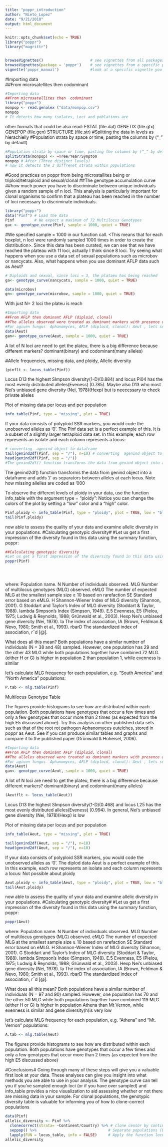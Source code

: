 ```yaml
---
title: "poppr_introduction"
author: "Nieto_Lopez"
date: "9/21/2018"
output: html_document
---
```


```r
knitr::opts_chunk$set(echo = TRUE)
library("poppr")
library("magrittr")


```

```r
```

```r
browseVignettes()                     # see vignettes from all packages
browseVignettes(package = 'poppr')    # see vignettes from a specific package.
vignette('poppr_manual')              #look at a specific vignette you can type
```
#Importing data   
##From microsatellites then  codominant

```r
#Importing data   
##From microsatellites then  codominant
library("poppr")
monpop <- read.genalex ("data/monpop.csv")
monpop
# It detects how many isolates, Loci and poblations are
```
other formats that could be also read:
 FSTAT (file.dat)
GENETIX (file.gtx)
GENEPOP (file.gen)
STRUCTURE (file.str)
#Splitting the data in levels as hierachielly
#Population strata by space or time, pasting the columns by (“_” by default)
```r
#Population strata by space or time, pasting the columns by (“_” by default)
splitStrata(monpop) <- ~Tree/Year/Symptom
monpop # After (Three distinct levels)
# now it detects the 3 diffrenet strata within populations
```


#Good practices on poppr from <Phytophthora infestans> being microstallites being or triploid/tetraploid and sexual/clonal
##The genotype accumulation curve
##how much power you have to discriminate between unique individuals given a random sample of n loci. This analysis is particularly important for clonal organisms to confirm that a plateau has been reached in the number of loci necessary to discriminate individuals.
```r
library("poppr")
data("Pinf") # Load the data
Pinf         # We expect a maximum of 72 Multilocus Genotypes
gac <- genotype_curve(Pinf, sample = 1000, quiet = TRUE)
```
#We specified sample = 1000 in our function call. <This means that for each boxplot, n  loci were randomly sampled 1000 times in order to create the distribution>. Since this data has been curated, we can see that we have reached the plateau with 11 loci, actually I think since 8 loci. Try seeing what happens when you use a data set of sexual populations such as microbov or nancycats. Also, what happens when you use dominant AFLP data such as Aeut?
```r
# Diploids and sexual, since loci = 3, the plataeu has being reached 
ga<- genotype_curve(nancycats, sample = 1000, quiet = TRUE)
```
```r
data(microbov)
gn<- genotype_curve(microbov, sample = 1000, quiet = TRUE)
```
With just N= 2 loci the plateu is reach
```r
#Importing data   
##From AFLP then dominant AFLP (diploid, clonal)
##The alleles observed were treated as dominant markers with presence or absence
#For agiven fungus  Aphanomyces, AFLP (diploid, clonal): Aeut , lets se ho it works 
data(Aeut)
gan<- genotype_curve(Aeut, sample = 1000, quiet = TRUE)
```
A lot of N loci are need to get the plateu, there is a big difference because different markers? dominant(binary) and codominant(many alleles) 

#Allele frequencies, missing data, and ploidy, Allelic diversity
```r
(pinflt <- locus_table(Pinf))

```
Locus D13 the highest SImpson diversity(1-D)(0.884) and locus Pi04 has the most evenly distributed alleles(Eveness) (0.785). Maybe also D13 who most  Nei’s unbiased gene diversity (Nei, 1978)(Hexp) but is neecessary to check private alleles

Plot of missing data per locus and per population
```r
info_table(Pinf, type = "missing", plot = TRUE)

```
If your data consists of polyploid SSR markers, you would code the unobserved alleles as ‘0’. The Pinf data set is a perfect example of this. It is a subset of a slightly larger tetraploid data set. In this example, each row represents an isolate and each column represents a locus:
```r
# converting  agenind object to dataframe
tail(genind2df(Pinf, sep = "/"), n=10) # converting  agenind object to dataframe
head(genind2df(Pinf, sep = "/"))
#The genind2df() function transforms the data from genind object into a dataframe and adds ‘/’ as separators between alleles at each locus. Note how missing allelles are coded as ‘000
```
The genind2df() function transforms the data from genind object into a dataframe and adds ‘/’ as separators between alleles at each locus. Note how missing allelles are coded as ‘000

To observe the different levels of ploidy in your data, use the function info_table with the argument type = "ploidy": Notice you can change the colors of the plot by setting a “low” color and a “high” color.
```r
Pinf.ploidy <- info_table(Pinf, type = "ploidy", plot = TRUE, low = "black", high = "orange")
tail(Pinf.ploidy)
```
now able to assess the quality of your data and examine allelic diversity in your populations.
#Calculating genotypic diversity#
#Let us get a first impression of the diversity found in this data using the summary function, poppr:
```r
##Calculating genotypic diversity
#Let us get a first impression of the diversity found in this data using the summary function, poppr:
poppr(Pinf)


  
```
where:
<Pop>	Population name.
N	Number of individuals observed.
MLG	Number of multilocus genotypes (MLG) observed.
eMLG	The number of expected MLG at the smallest sample size ≥ 10 based on rarefaction
SE	Standard error based on eMLG.
H	Shannon-Wiener Index of MLG diversity (Shannon, 2001).
G	Stoddart and Taylor’s Index of MLG diversity (Stoddart & Taylor, 1988).
lambda	Simpson’s Index (Simpson, 1949).
E.5	Evenness, E5
 (Pielou, 1975; Ludwig & Reynolds, 1988; Grünwald et al., 2003).
Hexp	Nei’s unbiased gene diversity (Nei, 1978).
Ia	The index of association, IA
 (Brown, Feldman & Nevo, 1980; Smith et al., 1993).
rbarD	The standardized index of association, r¯d
 [@].
 
 
 What does all this mean? Both populations have a similar number of individuals (N
 = 38 and 48) sampled. However, one population has 29 and the other 43 MLG
 while both populations together have combined 72 MLG. <Genotypic diversity> (either H  or G) is higher in population 2 than population 1, while evenness is similar 
 
 let’s calculate MLG frequency  for each population, e.g. “South America” and “North America” populations:
```r
P.tab <- mlg.table(Pinf)
```
 Multilocus Genotype Table

The figures provide histograms to see how <evenly MLGs>  are distributed within each population. Both populations have genotypes that occur a few times and only a few genotypes that occur more than 2 times (as expected from the high E5
 discussed above). Try this analysis on other published data sets such as that of the root rot pathogen Aphanomyces euteiches, stored in poppr as Aeut. See if you can produce similar tables and graphs and compare it to the published paper (Grünwald & Hoheisel, 2006).
 
```r
#Importing data   
##From AFLP then dominant AFLP (diploid, clonal)
##The alleles observed were treated as dominant markers with presence or absence
#For agiven fungus  Aphanomyces, AFLP (diploid, clonal): Aeut , lets se ho it works 
data(Aeut)
gan<- genotype_curve(Aeut, sample = 1000, quiet = TRUE)
```
 A lot of N loci are need to get the plateu, there is a big difference because different markers? dominant(binary) and codominant(many alleles) 
```r
(Aeutflt <- locus_table(Aeut))
```
 Locus D13 the highest SImpson diversity(1-D)(0.468) and locus L25 has the most evenly distributed alleles(Eveness) (0.994). In general,  Nei’s unbiased gene diversity (Nei, 1978)(Hexp) is low
 
Plot of missing data per locus and per population
```r
info_table(Aeut, type = "missing", plot = TRUE)

```


```r
tail(genind2df(Aeut, sep = "/"), n=10)
head(genind2df(Aeut, sep = "/"), n=10)
```
If your data consists of polyploid SSR markers, you would code the unobserved alleles as ‘0’. The diplod data Aeut is a perfect example of this. In this example, each row represents an isolate and each column represents a locus:
Not possible about ploidy
```r
Aeut.ploidy <- info_table(Aeut, type = "ploidy", plot = TRUE, low = "black", high = "orange")
tail(Aeut.ploidy)
```
now able to assess the quality of your data and examine allelic diversity in your populations.
#Calculating genotypic diversity#
#Let us get a first impression of the diversity found in this data using the summary function, poppr:
```r
poppr(Aeut)
```
where:
<Pop>	Population name.
N	Number of individuals observed.
MLG	Number of multilocus genotypes (MLG) observed.
eMLG	The number of expected MLG at the smallest sample size ≥ 10 based on rarefaction
SE	Standard error based on eMLG.
H	Shannon-Wiener Index of MLG diversity (Shannon, 2001).
G	Stoddart and Taylor’s Index of MLG diversity (Stoddart & Taylor, 1988).
lambda	Simpson’s Index (Simpson, 1949).
E.5	Evenness, E5
 (Pielou, 1975; Ludwig & Reynolds, 1988; Grünwald et al., 2003).
Hexp	Nei’s unbiased gene diversity (Nei, 1978).
Ia	The index of association, IA
 (Brown, Feldman & Nevo, 1980; Smith et al., 1993).
rbarD	The standardized index of association, r¯d
 [@].
 
 
 What does all this mean? Both populations have a similar number of individuals (N
 = 97 and 90) sampled. However, one population has 70 and the other 50 MLG
 while both populations together have combined 119 MLG. <Genotypic diversity> (either H  or G) is higher in population Athena than Mt Vernon, while evenness is similar  and gene diversity(h)is very low
 
 
  let’s calculate MLG frequency  for each population, e.g. “Athena” and “Mt. Vernon” populations:
```r
A.tab <- mlg.table(Aeut)
```
The figures provide histograms to see how <evenly MLGs>  are distributed within each population. Both populations have genotypes that occur a few times and only a few genotypes that occur more than 2 times (as expected from the high E5
 discussed above)
 
#Conclusions#
Going through many of these steps will give you a valuable first look at your data. These analyses can give you insight into what methods you are able to use in your analysis. The genotype curve can tell you if you’ve sampled enough loci (or if you have over sampled) and info_table provides a nice visualization to aid assessing whether or not there are missing data in your sample. For clonal populations, the genotypic diversity table is valuable for informing you of how to clone-correct populations
 
 
```r
data(Pinf)
allelic_diversity <- Pinf %>%
  clonecorrect(strata= ~Continent/Country) %>% # clone censor by continent and country
  seppop() %>%                                # Separate populations (by continent)
  lapply(FUN = locus_table, info = FALSE)     # Apply the function locus_table to both populations
allelic_diversity 

```

```r

```


